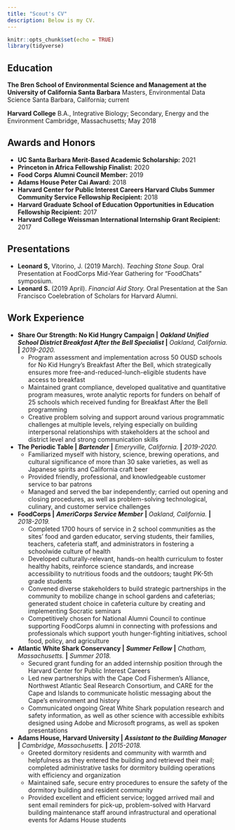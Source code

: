 ```yaml
---
title: "Scout's CV"
description: Below is my CV.  
---
```


```r
knitr::opts_chunk$set(echo = TRUE)
library(tidyverse)
```

## Education

**The Bren School of Environmental Science and Management at the University of California Santa Barbara**
Masters, Environmental Data Science 
Santa Barbara, California; current

**Harvard College**
B.A., Integrative Biology; Secondary, Energy and the Environment 
Cambridge, Massachusetts;
May 2018

## Awards and Honors

- **UC Santa Barbara Merit-Based Academic Scholarship:** 2021
- **Princeton in Africa Fellowship Finalist:** 2020
- **Food Corps Alumni Council Member:** 2019
- **Adams House Peter Cai Award:** 2018
- **Harvard Center for Public Interest Careers Harvard Clubs Summer Community Service Fellowship Recipient:** 2018
- **Harvard Graduate School of Education Opportunities in Education Fellowship Recipient:** 2017
- **Harvard College Weissman International Internship Grant Recipient:** 2017

## Presentations
- **Leonard S,** Vitorino, J. (2019 March). *Teaching Stone Soup.* Oral Presentation at FoodCorps Mid-Year Gathering for "FoodChats" symposium.
- **Leonard S.** (2019 April). *Financial Aid Story.* Oral Presentation at the San Francisco Coelebration of Scholars for Harvard Alumni. 

## Work Experience

- **Share Our Strength: No Kid Hungry Campaign |** ___Oakland Unified School District Breakfast After the Bell Specialist ___ **|** *Oakland, California.* **|** *2019-2020.*
  - Program assessment and implementation across 50 OUSD schools for No Kid Hungry’s Breakfast After the Bell, which strategically ensures more free-and-reduced-lunch-eligible students have access to breakfast 
  - Maintained grant compliance, developed qualitative and quantitative program measures, wrote analytic reports for funders on behalf of 25 schools which received funding for Breakfast After the Bell programming
  - Creative problem solving and support around various programmatic challenges at multiple levels, relying especially on building interpersonal relationships with stakeholders at the school and district level and strong communication skills 

- **The Periodic Table |** ___Bartender___ **|** *Emeryville, California.* **|** *2019-2020.*
  - Familiarized myself with history, science, brewing operations, and cultural significance of more than 30 sake varieties, as well as Japanese spirits and California craft beer 
  - Provided friendly, professional, and knowledgeable customer service to bar patrons
  - Managed and served the bar independently; carried out opening and closing procedures, as well as problem-solving technological, culinary, and customer service challenges

- **FoodCorps |** ___AmeriCorps Service Member___ **|** *Oakland, California.* **|** *2018-2019.*
  - Completed 1700 hours of service in 2 school communities as the sites’ food and garden educator, serving students, their families, teachers, cafeteria staff, and administrators in fostering a schoolwide culture of health
  - Developed culturally-relevant, hands-on health curriculum to foster healthy habits, reinforce science standards, and increase accessibility to nutritious foods and the outdoors; taught PK-5th grade students 
  - Convened diverse stakeholders to build strategic partnerships in the community to mobilize change in school gardens and cafeterias; generated student choice in cafeteria culture by creating and implementing Socratic seminars
  - Competitively chosen for National Alumni Council to continue supporting FoodCorps alumni in connecting with professions and professionals which support youth hunger-fighting initiatives, school food, policy, and agriculture
  
- **Atlantic White Shark Conservancy |** ___Summer Fellow___ **|** *Chatham, Massachusetts.* **|** *Summer 2018.*
  - Secured grant funding for an added internship position through the Harvard Center for Public Interest Careers
  - Led new partnerships with the Cape Cod Fishermen’s Alliance, Northwest Atlantic Seal Research Consortium, and CARE for the Cape and Islands to communicate holistic messaging about the Cape’s environment and history
  - Communicated ongoing Great White Shark population research and safety information, as well as other science with accessible exhibits designed using Adobe and Microsoft programs, as well as spoken presentations

- **Adams House, Harvard University |** ___Assistant to the Building Manager___ **|** *Cambridge, Massachusetts.* **|** *2015-2018.*
  - Greeted dormitory residents and community with warmth and helpfulness as they entered the building and retrieved their mail; completed administrative tasks for dormitory building operations with efficiency and organization
  - Maintained safe, secure entry procedures to ensure the safety of the dormitory building and resident community 
  - Provided excellent and efficient service; logged arrived mail and sent email reminders for pick-up, problem-solved with Harvard building maintenance staff around infrastructural and operational events for Adams House students



  



